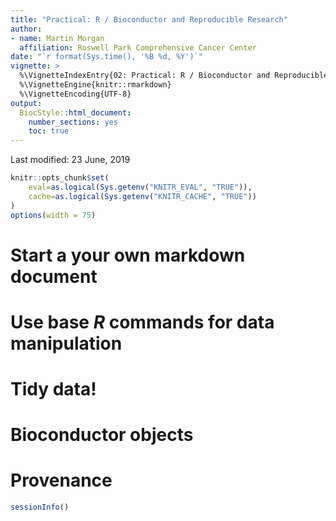 ```yaml
---
title: "Practical: R / Bioconductor and Reproducible Research"
author:
- name: Martin Morgan
  affiliation: Roswell Park Comprehensive Cancer Center
date: "`r format(Sys.time(), '%B %d, %Y')`"
vignette: >
  %\VignetteIndexEntry{02: Practical: R / Bioconductor and Reproducible Research}
  %\VignetteEngine{knitr::rmarkdown}
  %\VignetteEncoding{UTF-8}
output:
  BiocStyle::html_document:
    number_sections: yes
    toc: true
---
```


Last modified: 23 June, 2019

```r
knitr::opts_chunk$set(
    eval=as.logical(Sys.getenv("KNITR_EVAL", "TRUE")),
    cache=as.logical(Sys.getenv("KNITR_CACHE", "TRUE"))
)
options(width = 75)
```

# Start a your own markdown document

# Use base _R_ commands for data manipulation

# Tidy data!

# Bioconductor objects

# Provenance

```r
sessionInfo()
```
